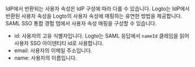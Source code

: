 IdP에서 반환되는 사용자 속성은 IdP 구성에 따라 다를 수 있습니다. Logto는 IdP에서 반환된 사용자 속성을 Logto의 사용자 속성에 매핑하는 유연한 방법을 제공합니다. SAML SSO 통합 경험 탭에서 사용자 속성 매핑을 구성할 수 있습니다.

- id: 사용자의 고유 식별자입니다. Logto는 SAML 응답에서 `nameId` 클레임을 읽어 사용자 SSO 아이덴티티 id로 사용합니다.
- email: 사용자의 이메일 주소입니다.
- name: 사용자의 이름입니다.
